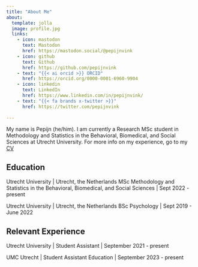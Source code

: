 ```yaml
---
title: "About Me"
about:
  template: jolla
  image: profile.jpg
  links:
    - icon: mastodon
      text: Mastodon
      href: https://mastodon.social/@pepijnvink
    - icon: github
      text: Github
      href: https://github.com/pepijnvink
    - text: "{{< ai orcid >}} ORCID"
      href: https://orcid.org/0000-0001-6960-9904
    - icon: linkedin
      text: LinkedIn
      href: https://www.linkedin.com/in/pepijnvink/
    - text: "{{< fa brands x-twitter >}}"
      href: https://twitter.com/pepijnvink
      
---
```


My name is Pepijn (he/him). I am currently a Research MSc student in Methodology and Statistics in the Behavioral, Biomedical, and Social Sciences at Utrecht University. For more info on my experience, go to my [CV](https://pepijnvink.github.io/CV)

## Education

Utrecht University | Utrecht, the Netherlands
MSc Methodology and Statistics in the Behavioral, Biomedical, and Social Sciences | Sept 2022 - present

Utrecht University | Utrecht, the Netherlands
BSc Psychology | Sept 2019 - June 2022

## Relevant Experience

Utrecht University | Student Assistant | September 2021 - present

UMC Utrecht | Student Assistant Education | September 2023 - present